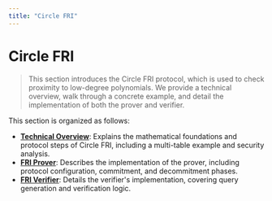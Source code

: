 ```yaml
---
title: "Circle FRI"
---
```


# Circle FRI

> This section introduces the Circle FRI protocol, which is used to check proximity to low-degree polynomials. We provide a technical overview, walk through a concrete example, and detail the implementation of both the prover and verifier.

This section is organized as follows:

- **[Technical Overview](./overview)**: Explains the mathematical foundations and protocol steps of Circle FRI, including a multi-table example and security analysis.
- **[FRI Prover](./fri_prover)**: Describes the implementation of the prover, including protocol configuration, commitment, and decommitment phases.
- **[FRI Verifier](./fri_verifier)**: Details the verifier's implementation, covering query generation and verification logic.

